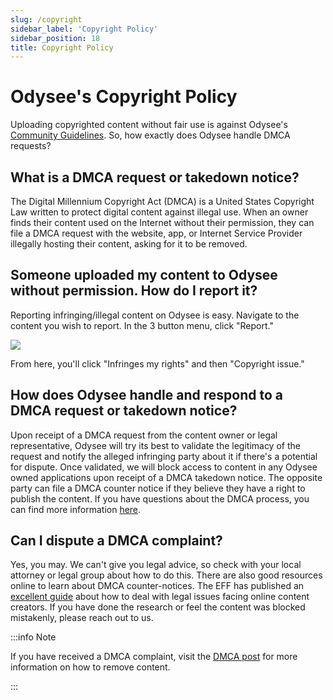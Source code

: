 ---
slug: /copyright
sidebar_label: 'Copyright Policy'
sidebar_position: 18
title: Copyright Policy
---

# Odysee's Copyright Policy

Uploading copyrighted content without fair use is against Odysee's [Community Guidelines](https://help.odysee.tv/communityguidelines). So, how exactly does Odysee handle DMCA requests?

## What is a DMCA request or takedown notice?
The Digital Millennium Copyright Act (DMCA) is a United States Copyright Law written to protect digital content against illegal use. When an owner finds their content used on the Internet without their permission, they can file a DMCA request with the website, app, or Internet Service Provider illegally hosting their content, asking for it to be removed.

## Someone uploaded my content to Odysee without permission. How do I report it?
Reporting infringing/illegal content on Odysee is easy. Navigate to the content you wish to report. In the 3 button menu, click "Report."

![](https://i.imgur.com/aohcHVG.png)

From here, you'll click "Infringes my rights" and then "Copyright issue."

## How does Odysee handle and respond to a DMCA request or takedown notice?
Upon receipt of a DMCA request from the content owner or legal representative, Odysee will try its best to validate the legitimacy of the request and notify the alleged infringing party about it if there's a potential for dispute. Once validated, we will block access to content in any Odysee owned applications upon receipt of a DMCA takedown notice. The opposite party can file a DMCA counter notice if they believe they have a right to publish the content. If you have questions about the DMCA process, you can find more information [here](https://www.dmca.com/faq/What-is-a-DMCA-Takedown?_ga=2.159224446.539423696.1634061780-1382771933.1616852399).

## Can I dispute a DMCA complaint?
Yes, you may. We can't give you legal advice, so check with your local attorney or legal group about how to do this. There are also good resources online to learn about DMCA counter-notices. The EFF has published an [excellent guide](https://www.eff.org/issues/intellectual-property/guide-to-youtube-removals?_ga=2.164141691.539423696.1634061780-1382771933.1616852399) about how to deal with legal issues facing online content creators. If you have done the research or feel the content was blocked mistakenly, please reach out to us.

:::info Note

If you have received a DMCA complaint, visit the [DMCA post](https://help.odysee.tv/category-uploading/dmca-content/) for more information on how to remove content.

:::